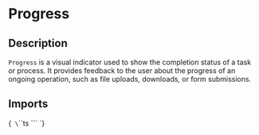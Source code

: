 
<Meta title="Components/Progress" of={ProgressStories} />

# Progress

## Description

`Progress` is a visual indicator used to show the completion status of a task or process. It provides feedback to the user about the progress of an ongoing operation, such as file uploads, downloads, or form submissions.

## Imports

<Markdown>{`
\`\`\`ts
\`\`\`
`}</Markdown>

<Primary />

<ArgTypes of={Progress}/>

